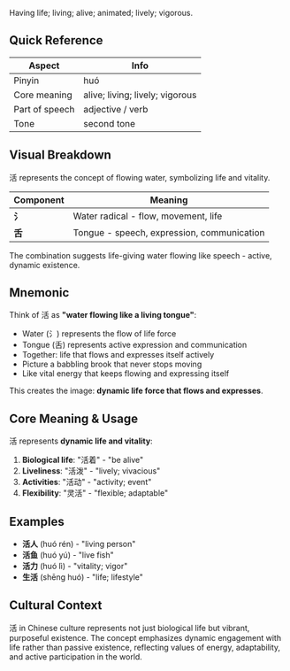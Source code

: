 Having life; living; alive; animated; lively; vigorous.

## Quick Reference

| Aspect         | Info                             |
| -------------- | -------------------------------- |
| Pinyin         | huó                              |
| Core meaning   | alive; living; lively; vigorous |
| Part of speech | adjective / verb                 |
| Tone           | second tone                      |

## Visual Breakdown

活 represents the concept of flowing water, symbolizing life and vitality.

| Component | Meaning                                    |
| --------- | ------------------------------------------ |
| **氵**    | Water radical - flow, movement, life       |
| **舌**    | Tongue - speech, expression, communication |

The combination suggests life-giving water flowing like speech - active, dynamic existence.

## Mnemonic

Think of 活 as **"water flowing like a living tongue"**:

- Water (氵) represents the flow of life force
- Tongue (舌) represents active expression and communication
- Together: life that flows and expresses itself actively
- Picture a babbling brook that never stops moving
- Like vital energy that keeps flowing and expressing itself

This creates the image: **dynamic life force that flows and expresses**.

## Core Meaning & Usage

活 represents **dynamic life and vitality**:

1. **Biological life**: "活着" - "be alive"
2. **Liveliness**: "活泼" - "lively; vivacious"
3. **Activities**: "活动" - "activity; event"
4. **Flexibility**: "灵活" - "flexible; adaptable"

## Examples

- **活人** (huó rén) - "living person"
- **活鱼** (huó yú) - "live fish"
- **活力** (huó lì) - "vitality; vigor"
- **生活** (shēng huó) - "life; lifestyle"

## Cultural Context

活 in Chinese culture represents not just biological life but vibrant, purposeful existence. The concept emphasizes dynamic engagement with life rather than passive existence, reflecting values of energy, adaptability, and active participation in the world.
